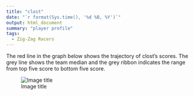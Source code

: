 ```yaml
---
title: "clost"
date: "`r format(Sys.time(), '%d %B, %Y')`"
output: html_document
summary: "player profile"
tags:
  - Zig-Zag Racers
---
```


The red line in the graph below shows the trajectory of clost's scores. The grey line shows the team median and the grey ribbon indicates the range from top five score to bottom five score.

![Image title](clost.jpg)
